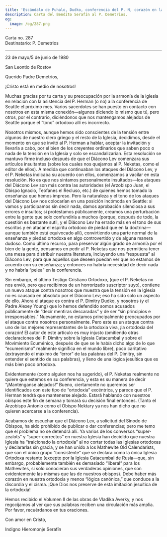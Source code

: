 ```yaml
---
title: 'Escándalo de Puhalo, Dudko, conferencia del P. N, corazón en la ortodoxia'
description: Carta del Bendito Serafín al P. Demetrios.
og:
  image: /og/287.png
---
```


<div style={{textAlign:'right', fontFamily:'monospace'}}>Carta no. 287</div>
<div style={{textAlign:'left', fontFamily:'monospace'}}>Destinatario: P. Demetrios</div>

---

23 de mayo/5 de junio de 1980

San Leontio de Rostov

Querido Padre Demetrios,

¡Cristo está en medio de nosotros!

Muchas gracias por tu carta y su preocupación por la armonía de la iglesia en relación con la asistencia del P. Herman (o no) a la conferencia de Seattle el próximo mes. Varios sacerdotes se han puesto en contacto con nosotros en esta misma conexión—algunos diciendo lo mismo que tú, pero otros, por el contrario, diciéndonos que nos mantengamos alejados de Seattle porque el “tono” ortodoxo allí es incorrecto.

Nosotros mismos, aunque hemos sido conscientes de la tensión entre algunos de nuestro clero griego y el resto de la Iglesia, decidimos, desde el momento en que se invitó al P. Herman a hablar, aceptar la invitación y llevarla a cabo, por el bien de los creyentes ordinarios que saben poco o nada de la tensión en la Iglesia y solo se escandalizarían. Esta resolución se mantuvo firme incluso después de que el Diácono Lev comenzara sus artículos insultantes (sobre los cuales nos quejamos al P. Neketas, como el editor de ellos). A medida que continuaban los ataques del Diácono Lev, y el P. Neketas indicaba su acuerdo con ellos, comenzamos a vacilar en esta resolución. No es que nos sintamos personalmente insultados—los ataques del Diácono Lev son más contra las autoridades (el Arzobispo Juan, el Obispo Ignacio, Teófanes el Recluso, etc.) de quienes hemos tomado la enseñanza que hemos impreso. Pero la naturaleza y el tono de los ataques del Diácono Lev nos colocarían en una posición incómoda en Seattle: si vamos y participamos sin decir nada, damos aprobación silenciosa a sus errores e insultos; si protestamos públicamente, creamos una perturbación entre la gente que solo confundiría a muchos (porque, después de todo, la cuestión es bastante sutil, y el Diácono Lev ha errado más en el tono de sus escritos y en atacar el espíritu ortodoxo de piedad que en la doctrina—aunque también está equivocado allí), convirtiendo una parte normal de la enseñanza y piedad ortodoxa en algo controvertido y de alguna manera dudoso. Como último recurso, para preservar algún grado de armonía por el bien de la gente, pensamos en pedir al P. Neketas que nos permitiera tener una mesa para distribuir nuestra literatura, incluyendo una “respuesta” al Diácono Lev, para que aquellos que deseen puedan ver que no estamos de acuerdo con su enseñanza; y entonces no habría necesidad de decir nada y no habría “pelea” en la conferencia.

Sin embargo, el último Testigo Cristiano Ortodoxo, (que el P. Neketas no nos envió, pero que recibimos de un horrorizado suscriptor suyo), contiene un nuevo ataque contra nosotros que muestra que la tensión en la Iglesia no es causada en absoluto por el Diácono Lev; eso ha sido solo un aspecto de ello. Ahora el ataque es contra el P. Dimitry Dudko, y nosotros (y el Padre Alexey Young) que lo hemos defendido somos acusados públicamente de “decir mentiras descaradas” y de ser “sin principios e irresponsables.” Nuevamente, no estamos principalmente preocupados por el ataque contra nosotros personalmente. Pero este es un ataque contra uno de los mejores representantes de la ortodoxia viva, ¡la ortodoxia del corazón! El autor de este artículo es muy injusto (omitiendo otras declaraciones del P. Dimitry sobre la Iglesia Catacumbal y sobre el Movimiento Ecuménico, después de que se le había dicho algo de lo que “ecumenismo” realmente significa en el mundo libre), poco caritativo (extrayendo el máximo de “error” de las palabras del P. Dimitry, sin entender el sentido de sus palabras), y lleno de una lógica jesuítica que es más bien poco ortodoxa.

Evidentemente (como alguien nos ha sugerido), el P. Neketas realmente no quiere que estemos en su conferencia, y esta es su manera de decir “¡Manténganse alejados!” Bueno, ciertamente no queremos ser identificados con este tipo de “ortodoxia” excéntrica, y parece que el P. Herman tendrá que mantenerse alejado. Estará hablando con nuestros obispos este fin de semana y tomará su decisión final entonces. (Tanto el Arzobispo Antonio como el Obispo Nektary ya nos han dicho que no quieren acercarse a la conferencia).

Acabamos de escuchar que el Diácono Lev, a solicitud del Sínodo de Obispos, ha sido prohibido de publicar o dar conferencias; pero me temo que el problema no se detendrá allí. Ya varios de los conversos “super-zealots” y “super-correctos” en nuestra Iglesia han decidido que nuestra Iglesia ha “traicionado la ortodoxia” al no cortar todas las Iglesias ortodoxas y declararlas sin gracia, y se han unido a los Mathewite Old Calendarists, que son el único grupo “consistente” que se declara como la única Iglesia Ortodoxa restante (excepto por la Iglesia Catacumbal de Rusia—que, sin embargo, probablemente también es demasiado “liberal” para los Mathewites, si solo conocieran sus verdaderas opiniones, que son evidentemente las mismas que las de nuestros obispos). Debe haber más corazón en nuestra ortodoxia y menos “lógica canónica,” que conduce a la discordia y el cisma. ¡Que Dios nos preserve de esta imitación jesuítica de la ortodoxia!

Hemos recibido el Volumen II de las obras de Vladika Averky, y nos regocijamos al ver que sus palabras reciben una circulación más amplia. Por favor, recuérdanos en tus oraciones.

Con amor en Cristo,

Indigno Hieromonje Serafín
